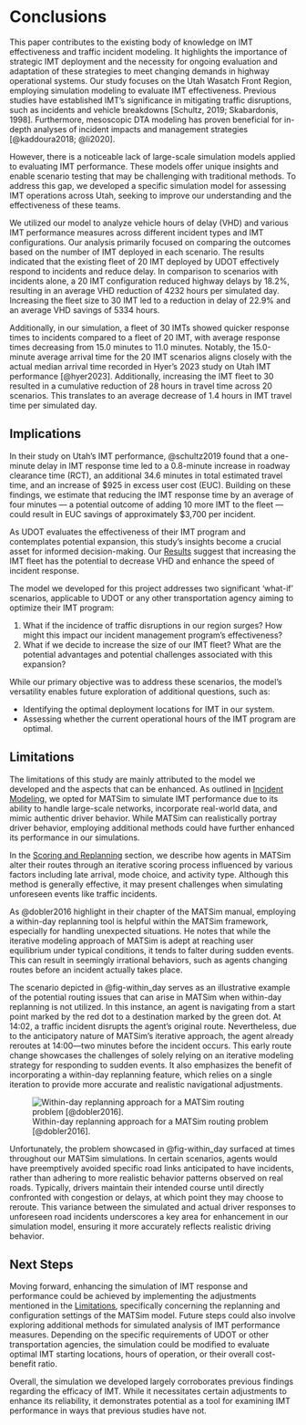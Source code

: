 # Conclusions {#sec-conclusions}

This paper contributes to the existing body of knowledge on IMT effectiveness and traffic incident modeling. It highlights the importance of strategic IMT deployment and the necessity for ongoing evaluation and adaptation of these strategies to meet changing demands in highway operational systems. Our study focuses on the Utah Wasatch Front Region, employing simulation modeling to evaluate IMT effectiveness. Previous studies have established IMT's significance in mitigating traffic disruptions, such as incidents and vehicle breakdowns [Schultz, 2019; Skabardonis, 1998]. Furthermore, mesoscopic DTA modeling has proven beneficial for in-depth analyses of incident impacts and management strategies [@kaddoura2018; @li2020].

However, there is a noticeable lack of large-scale simulation models applied to evaluating IMT performance. These models offer unique insights and enable scenario testing that may be challenging with traditional methods. To address this gap, we developed a specific simulation model for assessing IMT operations across Utah, seeking to improve our understanding and the effectiveness of these teams.

We utilized our model to analyze vehicle hours of delay (VHD) and various IMT performance measures across different incident types and IMT configurations. Our analysis primarily focused on comparing the outcomes based on the number of IMT deployed in each scenario. The results indicated that the existing fleet of 20 IMT deployed by UDOT effectively respond to incidents and reduce delay. In comparison to scenarios with incidents alone, a 20 IMT configuration reduced highway delays by 18.2%, resulting in an average VHD reduction of 4232 hours per simulated day. Increasing the fleet size to 30 IMT led to a reduction in delay of 22.9% and an average VHD savings of 5334 hours.

Additionally, in our simulation, a fleet of 30 IMTs showed quicker response times to incidents compared to a fleet of 20 IMT, with average response times decreasing from 15.0 minutes to 11.0 minutes. Notably, the 15.0-minute average arrival time for the 20 IMT scenarios aligns closely with the actual median arrival time recorded in Hyer's 2023 study on Utah IMT performance [@hyer2023]. Additionally, increasing the IMT fleet to 30 resulted in a cumulative reduction of 28 hours in travel time across 20 scenarios. This translates to an average decrease of 1.4 hours in IMT travel time per simulated day.

## Implications {#sec-implications}

In their study on Utah's IMT performance, @schultz2019 found that a one-minute delay in IMT response time led to a 0.8-minute increase in roadway clearance time (RCT), an additional 34.6 minutes in total estimated travel time, and an increase of \$925 in excess user cost (EUC). Building on these findings, we estimate that reducing the IMT response time by an average of four minutes --- a potential outcome of adding 10 more IMT to the fleet --- could result in EUC savings of approximately \$3,700 per incident.

As UDOT evaluates the effectiveness of their IMT program and contemplates potential expansion, this study's insights become a crucial asset for informed decision-making. Our [Results](#sec-results) suggest that increasing the IMT fleet has the potential to decrease VHD and enhance the speed of incident response.

The model we developed for this project addresses two significant 'what-if' scenarios, applicable to UDOT or any other transportation agency aiming to optimize their IMT program:

1.  What if the incidence of traffic disruptions in our region surges? How might this impact our incident management program's effectiveness?
2.  What if we decide to increase the size of our IMT fleet? What are the potential advantages and potential challenges associated with this expansion?

While our primary objective was to address these scenarios, the model's versatility enables future exploration of additional questions, such as:

-   Identifying the optimal deployment locations for IMT in our system.
-   Assessing whether the current operational hours of the IMT program are optimal.

## Limitations {#sec-limitations}

The limitations of this study are mainly attributed to the model we developed and the aspects that can be enhanced. As outlined in [Incident Modeling](#sec-inc_modeling), we opted for MATSim to simulate IMT performance due to its ability to handle large-scale networks, incorporate real-world data, and mimic authentic driver behavior. While MATSim can realistically portray driver behavior, employing additional methods could have further enhanced its performance in our simulations.

In the [Scoring and Replanning](#sec-MATSim_Score) section, we describe how agents in MATSim alter their routes through an iterative scoring process influenced by various factors including late arrival, mode choice, and activity type. Although this method is generally effective, it may present challenges when simulating unforeseen events like traffic incidents.

As @dobler2016 highlight in their chapter of the MATSim manual, employing a within-day replanning tool is helpful within the MATSim framework, especially for handling unexpected situations. He notes that while the iterative modeling approach of MATSim is adept at reaching user equilibrium under typical conditions, it tends to falter during sudden events. This can result in seemingly irrational behaviors, such as agents changing routes before an incident actually takes place.

The scenario depicted in @fig-within_day serves as an illustrative example of the potential routing issues that can arise in MATSim when within-day replanning is not utilized. In this instance, an agent is navigating from a start point marked by the red dot to a destination marked by the green dot. At 14:02, a traffic incident disrupts the agent's original route. Nevertheless, due to the anticipatory nature of MATSim's iterative approach, the agent already reroutes at 14:00---two minutes before the incident occurs. This early route change showcases the challenges of solely relying on an iterative modeling strategy for responding to sudden events. It also emphasizes the benefit of incorporating a within-day replanning feature, which relies on a single iteration to provide more accurate and realistic navigational adjustments.

![Within-day replanning approach for a MATSim routing problem [@dobler2016].](figures/within_day.png){#fig-within_day}

Unfortunately, the problem showcased in @fig-within_day surfaced at times throughout our MATSim simulations. In certain scenarios, agents would have preemptively avoided specific road links anticipated to have incidents, rather than adhering to more realistic behavior patterns observed on real roads. Typically, drivers maintain their intended course until directly confronted with congestion or delays, at which point they may choose to reroute. This variance between the simulated and actual driver responses to unforeseen road incidents underscores a key area for enhancement in our simulation model, ensuring it more accurately reflects realistic driving behavior.

## Next Steps {#sec-next_steps}

Moving forward, enhancing the simulation of IMT response and performance could be achieved by implementing the adjustments mentioned in the [Limitations](#sec-limitations), specifically concerning the replanning and configuration settings of the MATSim model. Future steps could also involve exploring additional methods for simulated analysis of IMT performance measures. Depending on the specific requirements of UDOT or other transportation agencies, the simulation could be modified to evaluate optimal IMT starting locations, hours of operation, or their overall cost-benefit ratio.

Overall, the simulation we developed largely corroborates previous findings regarding the efficacy of IMT. While it necessitates certain adjustments to enhance its reliability, it demonstrates potential as a tool for examining IMT performance in ways that previous studies have not.
